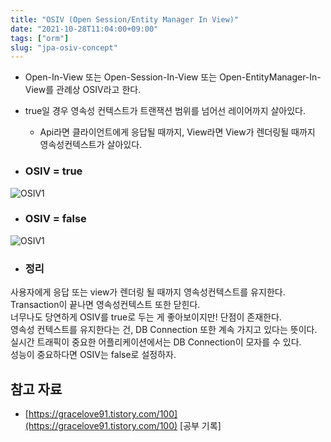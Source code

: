 ```yaml
---
title: "OSIV (Open Session/Entity Manager In View)"
date: "2021-10-28T11:04:00+09:00"
tags: ["orm"]
slug: "jpa-osiv-concept"
---
```


* Open-In-View 또는 Open-Session-In-View 또는 Open-EntityManager-In-View를 관례상 OSIV라고 한다.  

* true일 경우 영속성 컨텍스트가 트랜잭션 범위를 넘어선 레이어까지 살아있다.  
    * Api라면 클라이언트에게 응답될 때까지, View라면 View가 렌더링될 때까지 영속성컨텍스트가 살아있다.  

* ### OSIV = true
![OSIV1](/assets/img/OSIV1.png)  


* ### OSIV = false
![OSIV1](/assets/img/OSIV2.png)  


* ### 정리
사용자에게 응답 또는 view가 렌더링 될 때까지 영속성컨텍스트를 유지한다.
Transaction이 끝나면 영속성컨텍스트 또한 닫힌다.  
너무나도 당연하게 OSIV를 true로 두는 게 좋아보이지만! 단점이 존재한다.  
영속성 컨텍스트를 유지한다는 건, DB Connection 또한 계속 가지고 있다는 뜻이다.  
실시간 트래픽이 중요한 어플리케이션에서는 DB Connection이 모자를 수 있다.  
성능이 중요하다면 OSIV는 false로 설정하자.

## 참고 자료  
- [https://gracelove91.tistory.com/100](https://gracelove91.tistory.com/100) [공부 기록]
